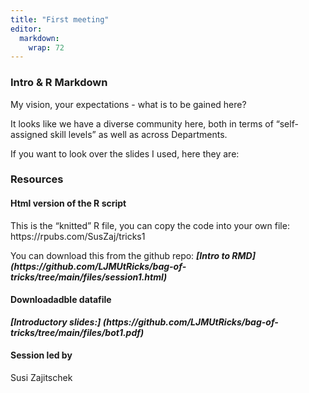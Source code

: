 ```yaml
---
title: "First meeting"
editor: 
  markdown: 
    wrap: 72
---
```


### Intro & R Markdown

My vision, your expectations - what is to be gained here?

It looks like we have a diverse community here, both in terms of "self-assigned skill levels" as well as across Departments.

If you want to look over the slides I used, here they are: 


### Resources

#### Html version of the R script

This is the "knitted" R file, you can copy the code into your own file: https://rpubs.com/SusZaj/tricks1

You can download this from the github repo:
***[Intro to RMD] (https://github.com/LJMUtRicks/bag-of-tricks/tree/main/files/session1.html)***


#### Downloadadble datafile

***[Introductory slides:] (https://github.com/LJMUtRicks/bag-of-tricks/tree/main/files/bot1.pdf)*** 


#### Session led by

Susi Zajitschek